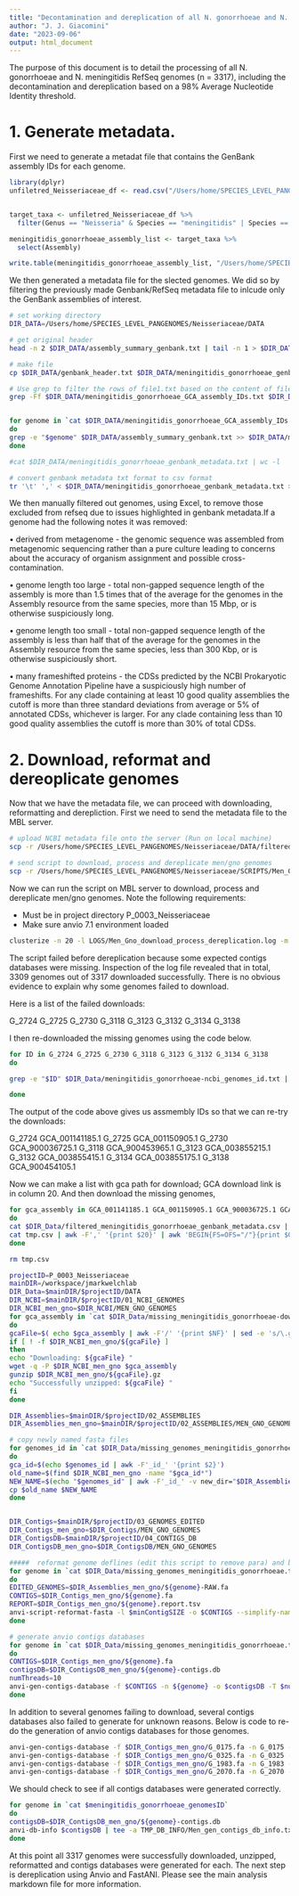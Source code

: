 ```yaml
---
title: "Decontamination and dereplication of all N. gonorrhoeae and N. meningitidis genomes available on NCBI"
author: "J. J. Giacomini"
date: "2023-09-06"
output: html_document
---
```


The purpose of this document is to detail the processing of all N. gonorrhoeae and N. meningitidis RefSeq genomes (n = 3317), including the decontamination and dereplication based on a 98% Average Nucleotide Identity threshold. 

# 1. Generate metadata.

First we need to generate a metadat file that contains the GenBank assembly IDs for each genome.

```r
library(dplyr)
unfiletred_Neisseriaceae_df <- read.csv("/Users/home/SPECIES_LEVEL_PANGENOMES/Neisseriaceae/DATA/Temps/Neisseriaceae_NCBI_metadata_un_filtered.csv", header = TRUE)


target_taxa <- unfiletred_Neisseriaceae_df %>% 
  filter(Genus == "Neisseria" & Species == "meningitidis" | Species == "gonorrhoeae")

meningitidis_gonorrhoeae_assembly_list <- target_taxa %>% 
  select(Assembly) 

write.table(meningitidis_gonorrhoeae_assembly_list, "/Users/home/SPECIES_LEVEL_PANGENOMES/Neisseriaceae/DATA/meningitidis_gonorrhoeae_GCA_assembly_IDs.txt", quote = FALSE, row.names = FALSE, col.names = FALSE)

```
We then generated a metadata file for the slected genomes. We did so by filtering the previously made Genbank/RefSeq metadata file to inlcude only the GenBank assemblies of interest.  

```bash
# set working directory
DIR_DATA=/Users/home/SPECIES_LEVEL_PANGENOMES/Neisseriaceae/DATA

# get original header
head -n 2 $DIR_DATA/assembly_summary_genbank.txt | tail -n 1 > $DIR_DATA/genbank_header.txt

# make file
cp $DIR_DATA/genbank_header.txt $DIR_DATA/meningitidis_gonorrhoeae_genbank_metadata.txt

# Use grep to filter the rows of file1.txt based on the content of file2.txt using the following command:
grep -Ff $DIR_DATA/meningitidis_gonorrhoeae_GCA_assembly_IDs.txt $DIR_DATA/assembly_summary_genbank.txt >> $DIR_DATA/meningitidis_gonorrhoeae_genbank_metadata.txt


for genome in `cat $DIR_DATA/meningitidis_gonorrhoeae_GCA_assembly_IDs.txt`
do
grep -e "$genome" $DIR_DATA/assembly_summary_genbank.txt >> $DIR_DATA/meningitidis_gonorrhoeae_genbank_metadata.txt
done

#cat $DIR_DATA/meningitidis_gonorrhoeae_genbank_metadata.txt | wc -l

# convert genbank metadata txt format to csv format
tr '\t' ',' < $DIR_DATA/meningitidis_gonorrhoeae_genbank_metadata.txt > $DIR_DATA/meningitidis_gonorrhoeae_genbank_metadata.csv

```

We then manually filtered out genomes, using Excel, to remove those excluded from refseq due to issues highlighted in genbank metadata.If a genome had the following notes it was removed:

•	derived from metagenome - the genomic sequence was assembled from metagenomic sequencing rather than a pure culture leading to concerns about the accuracy of organism assignment and possible cross-contamination.

•	genome length too large - total non-gapped sequence length of the assembly is more than 1.5 times that of the average for the genomes in the Assembly resource from the same species, more than 15 Mbp, or is otherwise suspiciously long.

•	genome length too small - total non-gapped sequence length of the assembly is less than half that of the average for the genomes in the Assembly resource from the same species, less than 300 Kbp, or is otherwise suspiciously short.

•	many frameshifted proteins - the CDSs predicted by the NCBI Prokaryotic Genome Annotation Pipeline have a suspiciously high number of frameshifts. For any clade containing at least 10 good quality assemblies the cutoff is more than three standard deviations from average or 5% of annotated CDSs, whichever is larger. For any clade containing less than 10 good quality assemblies the cutoff is more than 30% of total CDSs.


# 2. Download, reformat and dereoplicate genomes

Now that we have the metadata file, we can proceed with downloading, reformatting and derepliction. First we need to send the metadata file to the MBL server. 

```bash

# upload NCBI metadata file onto the server (Run on local machine)
scp -r /Users/home/SPECIES_LEVEL_PANGENOMES/Neisseriaceae/DATA/filtered_meningitidis_gonorrhoeae_genbank_metadata.csv jgiacomini@evol5.mbl.edu:/workspace/jmarkwelchlab/P_0003_Neisseriaceae/DATA/filtered_meningitidis_gonorrhoeae_genbank_metadata.csv

# send script to download, process and dereplicate men/gno genomes
scp -r /Users/home/SPECIES_LEVEL_PANGENOMES/Neisseriaceae/SCRIPTS/Men_Gno_download_process_dereplication.sh jgiacomini@evol5.mbl.edu:/workspace/jmarkwelchlab/P_0003_Neisseriaceae/SCRIPTS/Men_Gno_download_process_dereplication.sh

```


Now we can run the script on MBL server to download, process and dereplicate men/gno genomes. Note the following requirements:

- Must be in project directory P_0003_Neisseriaceae
- Make sure anvio 7.1 environment loaded

```bash

clusterize -n 20 -l LOGS/Men_Gno_download_process_dereplication.log -m jgiacomini@forsyth.org /workspace/jmarkwelchlab/P_0003_Neisseriaceae/SCRIPTS/Men_Gno_download_process_dereplication.sh
```


The script failed before dereplication because some expected contigs databases were missing. Inspection of the log file revealed that in total, 3309 genomes out of 3317 downloaded successfully. There is no obvious evidence to explain why some genomes failed to download. 

Here is a list of the failed downloads:

G_2724 G_2725 G_2730 G_3118 G_3123 G_3132 G_3134 G_3138 

I then re-downloaded the missing genomes using the code below.

```bash

for ID in G_2724 G_2725 G_2730 G_3118 G_3123 G_3132 G_3134 G_3138
do

grep -e "$ID" $DIR_Data/meningitidis_gonorrhoeae-ncbi_genomes_id.txt | sed -e 's/*._id_//g' >> $DIR_Data/missing_genomes_meningitidis_gonorrhoeae.txt

done
```

The output of the code above gives us assmembly IDs so that we can re-try the downloads:

G_2724    GCA_001141185.1
G_2725    GCA_001150905.1
G_2730    GCA_900036725.1
G_3118    GCA_900453965.1
G_3123    GCA_003855215.1
G_3132    GCA_003855415.1
G_3134    GCA_003855175.1
G_3138    GCA_900454105.1


Now we can make a list with gca path for download; GCA download link is in column 20. And then download the missing genomes, 
```bash

for gca_assembly in GCA_001141185.1 GCA_001150905.1 GCA_900036725.1 GCA_900453965.1 GCA_003855215.1 GCA_003855415.1 GCA_003855175.1 GCA_900454105.1
do
cat $DIR_Data/filtered_meningitidis_gonorrhoeae_genbank_metadata.csv | grep -e "$gca_assembly" > tmp.csv
cat tmp.csv | awk -F',' '{print $20}' | awk 'BEGIN{FS=OFS="/"}{print $0,$NF"_genomic.fna.gz"}' | sed -e 's/"//g' >> $DIR_Data/missing_meningitidis_gonorrhoeae-download_url.txt
done

rm tmp.csv

projectID=P_0003_Neisseriaceae
mainDIR=/workspace/jmarkwelchlab
DIR_Data=$mainDIR/$projectID/DATA
DIR_NCBI=$mainDIR/$projectID/01_NCBI_GENOMES
DIR_NCBI_men_gno=$DIR_NCBI/MEN_GNO_GENOMES
for gca_assembly in `cat $DIR_Data/missing_meningitidis_gonorrhoeae-download_url.txt`
do
gcaFile=$( echo $gca_assembly | awk -F'/' '{print $NF}' | sed -e 's/\.gz//' )
if [ ! -f $DIR_NCBI_men_gno/${gcaFile} ]
then
echo "Downloading: ${gcaFile} "
wget -q -P $DIR_NCBI_men_gno $gca_assembly
gunzip $DIR_NCBI_men_gno/${gcaFile}.gz
echo "Successfully unzipped: ${gcaFile} "
fi
done

DIR_Assemblies=$mainDIR/$projectID/02_ASSEMBLIES
DIR_Assemblies_men_gno=$mainDIR/$projectID/02_ASSEMBLIES/MEN_GNO_GENOMES

# copy newly named fasta files
for genomes_id in `cat $DIR_Data/missing_genomes_meningitidis_gonorrhoeae.txt`
do
gca_id=$(echo $genomes_id | awk -F'_id_' '{print $2}')
old_name=$(find $DIR_NCBI_men_gno -name "$gca_id*")
NEW_NAME=$(echo "$genomes_id" | awk -F'_id_' -v new_dir="$DIR_Assemblies_men_gno" '{print new_dir"/"$1"-RAW.fa"}' )
cp $old_name $NEW_NAME
done 


DIR_Contigs=$mainDIR/$projectID/03_GENOMES_EDITED
DIR_Contigs_men_gno=$DIR_Contigs/MEN_GNO_GENOMES
DIR_ContigsDB=$mainDIR/$projectID/04_CONTIGS_DB
DIR_ContigsDB_men_gno=$DIR_ContigsDB/MEN_GNO_GENOMES

#####  reformat genome deflines (edit this script to remove para) and build contigs db and make paths file
for genome in `cat $DIR_Data/missing_genomes_meningitidis_gonorrhoeae.txt`
do
EDITED_GENOMES=$DIR_Assemblies_men_gno/${genome}-RAW.fa
CONTIGS=$DIR_Contigs_men_gno/${genome}.fa
REPORT=$DIR_Contigs_men_gno/${genome}.report.tsv
anvi-script-reformat-fasta -l $minContigSIZE -o $CONTIGS --simplify-names --prefix ${genome} --seq-type NT -r $REPORT $EDITED_GENOMES 
done

# generate anvio contigs databases
for genome in `cat $DIR_Data/missing_genomes_meningitidis_gonorrhoeae.txt`
do
CONTIGS=$DIR_Contigs_men_gno/${genome}.fa
contigsDB=$DIR_ContigsDB_men_gno/${genome}-contigs.db
numThreads=10
anvi-gen-contigs-database -f $CONTIGS -n ${genome} -o $contigsDB -T $numThreads 
done

```


In addition to several genomes failing to download, several contigs databases also failed to generate for unknown reasons. Below is code to re-do the generation of anvio contigs databases for those genomes. 

```bash

anvi-gen-contigs-database -f $DIR_Contigs_men_gno/G_0175.fa -n G_0175 -o $DIR_ContigsDB_men_gno/G_0175-contigs.db -T 10 --force-overwrite       anvi-gen-contigs-database -f $DIR_Contigs_men_gno/G_2481.fa -n G_2481 -o $DIR_ContigsDB_men_gno/G_2481-contigs.db -T 10 --force-overwrite       
anvi-gen-contigs-database -f $DIR_Contigs_men_gno/G_0325.fa -n G_0325 -o $DIR_ContigsDB_men_gno/G_0325-contigs.db -T 10 --force-overwrite       
anvi-gen-contigs-database -f $DIR_Contigs_men_gno/G_1983.fa -n G_1983 -o $DIR_ContigsDB_men_gno/G_1983-contigs.db -T 10 --force-overwrite      
anvi-gen-contigs-database -f $DIR_Contigs_men_gno/G_2070.fa -n G_2070 -o $DIR_ContigsDB_men_gno/G_2070-contigs.db -T 10 --force-overwrite         
```


We should check to see if all contigs databases were generated correctly.

```bash
for genome in `cat $meningitidis_gonorrhoeae_genomesID`
do
contigsDB=$DIR_ContigsDB_men_gno/${genome}-contigs.db
anvi-db-info $contigsDB | tee -a TMP_DB_INFO/Men_gen_contigs_db_info.txt
done

```


At this point all 3317 genomes were successfully downloaded, unzipped, reformatted and contigs databases were generated for each. The next step is dereplication using Anvio and FastANI. Please see the main analysis markdown file for more information. 
